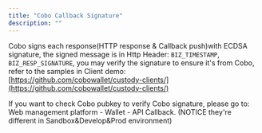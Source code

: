 ```yaml
---
title: "Cobo Callback Signature"
description: ""
---
```

Cobo signs each response(HTTP response & Callback push)with ECDSA signature, the signed message is in Http
Header: `BIZ_TIMESTAMP`, `BIZ_RESP_SIGNATURE`, you may verify the signature to ensure it's from Cobo, refer to the
samples in Client
demo:  [https://github.com/cobowallet/custody-clients/](https://github.com/cobowallet/custody-clients/)

If you want to check Cobo pubkey to verify Cobo signature, please go to: Web management platform - Wallet - API
Callback. (NOTICE they're different in Sandbox&Develop&Prod environment)